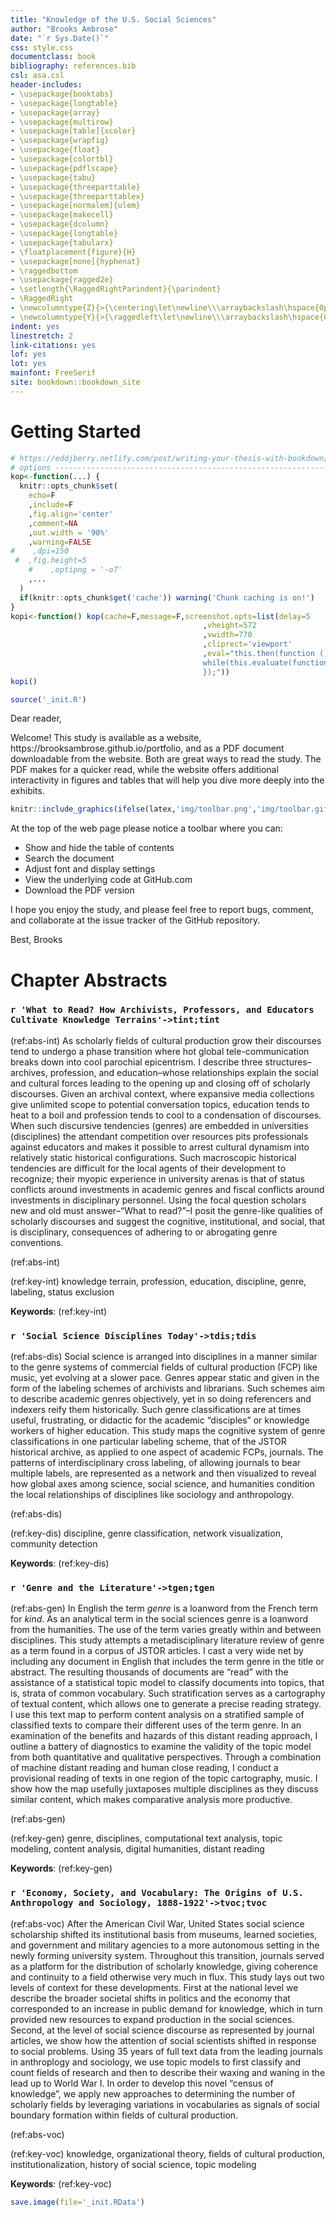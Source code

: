 ```yaml
---
title: "Knowledge of the U.S. Social Sciences"
author: "Brooks Ambrose"
date: "`r Sys.Date()`"
css: style.css
documentclass: book
bibliography: references.bib
csl: asa.csl
header-includes:
- \usepackage{booktabs}
- \usepackage{longtable}
- \usepackage{array}
- \usepackage{multirow}
- \usepackage[table]{xcolor}
- \usepackage{wrapfig}
- \usepackage{float}
- \usepackage{colortbl}
- \usepackage{pdflscape}
- \usepackage{tabu}
- \usepackage{threeparttable}
- \usepackage{threeparttablex}
- \usepackage[normalem]{ulem}
- \usepackage{makecell}
- \usepackage{dcolumn}
- \usepackage{longtable}
- \usepackage{tabularx}
- \floatplacement{figure}{H}
- \usepackage[none]{hyphenat}
- \raggedbottom
- \usepackage{ragged2e}
- \setlength{\RaggedRightParindent}{\parindent}
- \RaggedRight
- \newcolumntype{Z}{>{\centering\let\newline\\\arraybackslash\hspace{0pt}}X}
- \newcolumntype{Y}{>{\raggedleft\let\newline\\\arraybackslash\hspace{0pt}}X}
indent: yes
linestretch: 2
link-citations: yes
lof: yes
lot: yes
mainfont: FreeSerif
site: bookdown::bookdown_site
---
```


# Getting Started {-}

```r
# https://eddjberry.netlify.com/post/writing-your-thesis-with-bookdown/
# options ----------------------------------------------------------------
kop<-function(...) {
  knitr::opts_chunk$set(
    echo=F
    ,include=F
    ,fig.align='center'
    ,comment=NA
    ,out.width = '90%'
    ,warning=FALSE
#    ,dpi=150
 #  ,fig.height=5
    #    ,optipng = '-o7'
    ,...
  )
  if(knitr::opts_chunk$get('cache')) warning('Chunk caching is on!')
}
kopi<-function() kop(cache=F,message=F,screenshot.opts=list(delay=5
                                           ,vheight=572
                                           ,vwidth=770
                                           ,cliprect='viewport'
                                           ,eval="this.then(function () {
                                           while(this.evaluate(function () { return document.readyState != 'complete' && document.readyState != 'interactive'; })) {}
                                           });"))
kopi()
```

```r
source('_init.R')
```


Dear reader,

Welcome! This study is available as a website, https://brooksambrose.github.io/portfolio, and as a PDF document downloadable from the website. Both are great ways to read the study. The PDF makes for a quicker read, while the website offers additional interactivity in figures and tables that will help you dive more deeply into the exhibits.

```r
knitr::include_graphics(ifelse(latex,'img/toolbar.png','img/toolbar.gif'))
```

At the top of the web page please notice a toolbar where you can:

* Show and hide the table of contents
* Search the document
* Adjust font and display settings
* View the underlying code at GitHub.com
* Download the PDF version

I hope you enjoy the study, and please feel free to report bugs, comment, and collaborate at the issue tracker of the GitHub repository.

Best,
Brooks

# Chapter Abstracts {-}

### `r 'What to Read? How Archivists, Professors, and Educators Cultivate Knowledge Terrains'->tint;tint`

(ref:abs-int) As scholarly fields of cultural production grow their discourses tend to undergo a phase transition where hot global tele-communication breaks down into cool parochial epicentrism. I describe three structures--archives, profession, and education--whose relationships explain the social and cultural forces leading to the opening up and closing off of scholarly discourses. Given an archival context, where expansive media collections give unlimited scope to potential conversation topics, education tends to heat to a boil and profession tends to cool to a condensation of discourses. When such discursive tendencies (genres) are embedded in universities (disciplines) the attendant competition over resources pits professionals against educators and makes it possible to arrest cultural dynamism into relatively static historical configurations. <!--Such a social domestication of cultural wildness allows knowledge to be harnessed for economic purposes, namely workforce development (teaching) and product design (research), and sometimes for political ends. These heteronomous interests in predictable output from universities depresses their cultural generativity.--> Such macroscopic historical tendencies are difficult for the local agents of their development to recognize; their myopic experience in university arenas is that of status conflicts around investments in academic genres and fiscal conflicts around investments in disciplinary personnel. Using the focal question scholars new and old must answer--"What to read?"--I posit the genre-like qualities of scholarly discourses and suggest the cognitive, institutional, and social, that is disciplinary, consequences of adhering to or abrogating genre conventions.

(ref:abs-int)

(ref:key-int) knowledge terrain, profession, education, discipline, genre, labeling, status exclusion

**Keywords**: (ref:key-int)

### `r 'Social Science Disciplines Today'->tdis;tdis`

(ref:abs-dis) Social science is arranged into disciplines in a manner similar to the genre systems of commercial fields of cultural production (FCP) like music, yet evolving at a slower pace. Genres appear static and given in the form of the labeling schemes of archivists and librarians. Such schemes aim to describe academic genres objectively, yet in so doing referencers and indexers reify them historically. Such genre classifications are at times useful, frustrating, or didactic for the academic "disciples" or knowledge workers of higher education. This study maps the cognitive system of genre classifications in one particular labeling scheme, that of the JSTOR historical archive, as applied to one aspect of academic FCPs, journals. The patterns of interdisciplinary cross labeling, of allowing journals to bear multiple labels, are represented as a network and then visualized to reveal how global axes among science, social science, and humanities condition the local relationships of disciplines like sociology and anthropology.

(ref:abs-dis)

(ref:key-dis) discipline, genre classification, network visualization, community detection

**Keywords**: (ref:key-dis)

### `r 'Genre and the Literature'->tgen;tgen`

(ref:abs-gen) In English the term *genre* is a loanword from the French term for *kind*. As an analytical term in the social sciences genre is a loanword from the humanities. The use of the term varies greatly within and between disciplines. This study attempts a metadisciplinary literature review of genre as a term found in a corpus of JSTOR articles. I cast a very wide net by including any document in English that includes the term genre in the title or abstract. The resulting thousands of documents are "read" with the assistance of a statistical topic model to classify documents into topics, that is, strata of common vocabulary. Such stratification serves as a cartography of textual content, which allows one to generate a precise reading strategy. I use this text map to perform content analysis on a stratified sample of classified texts to compare their different uses of the term genre. In an examination of the benefits and hazards of this distant reading approach, I outline a battery of diagnostics to examine the validity of the topic model from both quantitative and qualitative perspectives. Through a combination of machine distant reading and human close reading, I conduct a provisional reading of texts in one region of the topic cartography, music. I show how the map usefully juxtaposes multiple disciplines as they discuss similar content, which makes comparative analysis more productive.

(ref:abs-gen)

(ref:key-gen) genre, disciplines, computational text analysis, topic modeling, content analysis, digital humanities, distant reading

**Keywords**: (ref:key-gen)

### `r 'Economy, Society, and Vocabulary: The Origins of U.S. Anthropology and Sociology, 1888-1922'->tvoc;tvoc`

(ref:abs-voc) After the American Civil War, United States social science scholarship shifted its institutional basis from museums, learned societies, and government and military agencies to a more autonomous setting in the newly forming university system. Throughout this transition, journals served as a platform for the distribution of scholarly knowledge, giving coherence and continuity to a field otherwise very much in flux. This study lays out two levels of context for these developments. First at the national level we describe the broader societal shifts in politics and the economy that corresponded to an increase in public demand for knowledge, which in turn provided new resources to expand production in the social sciences. Second, at the level of social science discourse as represented by journal articles, we show how the attention of social scientists shifted in response to social problems. Using 35 years of full text data from the leading journals in anthroplogy and sociology, we use topic models to first classify and count fields of research and then to describe their waxing and waning in the lead up to World War I. In order to develop this novel "census of knowledge", we apply new approaches to determining the number of scholarly fields by leveraging variations in vocabularies as signals of social boundary formation within fields of cultural production.

(ref:abs-voc)

(ref:key-voc) knowledge, organizational theory, fields of cultural production, institutionalization, history of social science, topic modeling

**Keywords**: (ref:key-voc)

<!--
### `r 'The Social Science Citation Landscape, 1900-1940'->tcit;tcit`

(ref:abs-cit) Knowledge mapping of academic journals promotes the conservation of intellectual history and stimulates discovery of underexplored intellectual opportunities. Treated as a large network community detection problem, I demonstrate how to apply the clique percolation method to map two kinds of recorded knowledge: citations and full text. The features of generated maps are explained, and interpretive methods including visualization are presented. We use American social science scholarship in the first third of the 20th century prior to U.S. entry into World War II as a case, and describe how the intellectual landscape of four separate social science disciplines developed.

(ref:abs-cit)

(ref:key-cit) citations, k-clique communities, community detection, landscape

**Keywords**: (ref:key-cit)

`r tten<-'The Development of Intensive Referencing'`

### `r tten` {-}

(ref:abs-ten) Early in the history of the U.S. social sciences, scholars tended to extend the space of references into new territories. After a transition point in the 1920s, they shifted toward an intensive pattern of citation where scholars routinely retraced well-trodden steps in the citation space. The transition coincides with the development of professional labor markets in the social sciences.

(ref:abs-ten)

(ref:key-ten) poisson, permutation test, historical development, citation, bibliometry, history of social science

**Keywords**: (ref:key-ten)
-->

```r
save.image(file='_init.RData')
```

